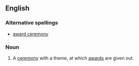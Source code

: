 ==English==

===Alternative spellings===
*[[award ceremony]]

===Noun===
{{en-noun|awards ceremonies}}

# A [[ceremony]] with a theme, at which [[award]]s are given out.